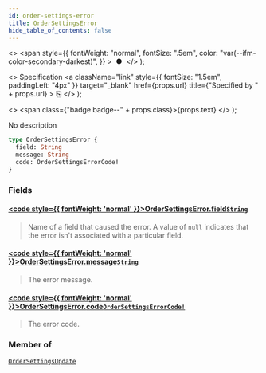 ```yaml
---
id: order-settings-error
title: OrderSettingsError
hide_table_of_contents: false
---
```


  <>
    <span
      style={{
        fontWeight: "normal",
        fontSize: ".5em",
        color: "var(--ifm-color-secondary-darkest)",
      }}
    >
      &nbsp;●&nbsp;
    </span>
  </>
);

  <>
    Specification
    <a
      className="link"
      style={{ fontSize: "1.5em", paddingLeft: "4px" }}
      target="\_blank"
      href={props.url}
      title={"Specified by " + props.url}
    >
      ⎘
    </a>
  </>
);

  <>
    <span class={"badge badge--" + props.class}>{props.text}</span>
  </>
);

No description

```graphql
type OrderSettingsError {
  field: String
  message: String
  code: OrderSettingsErrorCode!
}
```

### Fields

#### [<code style={{ fontWeight: 'normal' }}>OrderSettingsError.<b>field</b></code>](#)<Bullet />[`String`](../../api-reference/scalars/string) <Badge class="secondary" text="scalar"/>

> Name of a field that caused the error. A value of `null` indicates that the error isn't associated with a particular field.

#### [<code style={{ fontWeight: 'normal' }}>OrderSettingsError.<b>message</b></code>](#)<Bullet />[`String`](../../api-reference/scalars/string) <Badge class="secondary" text="scalar"/>

> The error message.

#### [<code style={{ fontWeight: 'normal' }}>OrderSettingsError.<b>code</b></code>](#)<Bullet />[`OrderSettingsErrorCode!`](../../api-reference/enums/order-settings-error-code) <Badge class="secondary" text="non-null"/> <Badge class="secondary" text="enum"/>

> The error code.

### Member of

[`OrderSettingsUpdate`](../../api-reference/objects/order-settings-update) <Badge class="secondary" text="object"/>
